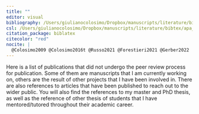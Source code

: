 ```yaml
---
title: ""
editor: visual
bibliography: /Users/giulianocolosimo/Dropbox/manuscripts/literature/bibtex/comprehensive_database.bib
csl: /Users/giulianocolosimo/Dropbox/manuscripts/literature/bibtex/apa_5th_edition.csl
citation_package: biblatex
citecolor: "red"
nocite: |
  @Colosimo2009 @Colosimo2016t @Russo2021 @Forestieri2021 @Gerber2022
---
```


Here is a list of publications that did not undergo the peer review process for publication. Some of them are manuscripts that I am currently working on, others are the result of other projects that I have been involved in. There are also references to articles that have been published to reach out to the wider public. You will also find  the references to my master and PhD thesis, as well as the reference of other thesis of students that I have mentored/tutored throughout their academic career.
